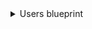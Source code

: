 <details>
<summary>Users blueprint</summary>

```json showLineNumbers
{
  "identifier": "user",
  "title": "user",
  "icon": "Microservice",
  "schema": {
    "properties": {},
    "required": []
  },
  "mirrorProperties": {},
  "calculationProperties": {},
  "aggregationProperties": {},
  "relations": {}
}
```

</details>
